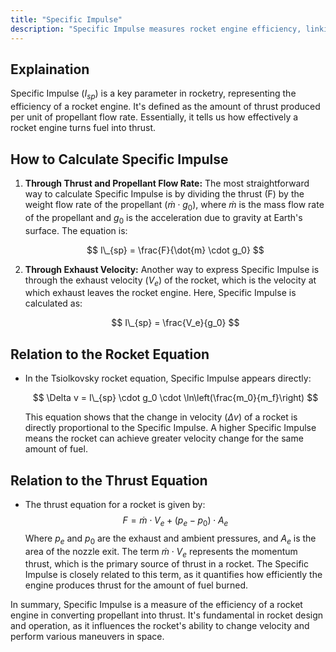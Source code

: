 ```yaml
---
title: "Specific Impulse"
description: "Specific Impulse measures rocket engine efficiency, linking thrust to fuel use, crucial for determining performance and space travel efficiency."
---
```


## Explaination

Specific Impulse ($I_{sp}$) is a key parameter in rocketry, representing the efficiency of a rocket engine. It's defined as the amount of thrust produced per unit of propellant flow rate. Essentially, it tells us how effectively a rocket engine turns fuel into thrust.

## How to Calculate Specific Impulse

1. **Through Thrust and Propellant Flow Rate:** The most straightforward way to calculate Specific Impulse is by dividing the thrust (F) by the weight flow rate of the propellant ($\dot{m} \cdot g_0$), where $\dot{m}$ is the mass flow rate of the propellant and $g_0$ is the acceleration due to gravity at Earth's surface. The equation is:

   $$ I\_{sp} = \frac{F}{\dot{m} \cdot g_0} $$

2. **Through Exhaust Velocity:** Another way to express Specific Impulse is through the exhaust velocity ($V_e$) of the rocket, which is the velocity at which exhaust leaves the rocket engine. Here, Specific Impulse is calculated as:

   $$ I\_{sp} = \frac{V_e}{g_0} $$

## Relation to the Rocket Equation

- In the Tsiolkovsky rocket equation, Specific Impulse appears directly:

  $$ \Delta v = I\_{sp} \cdot g_0 \cdot \ln\left(\frac{m_0}{m_f}\right) $$

  This equation shows that the change in velocity ($\Delta v$) of a rocket is directly proportional to the Specific Impulse. A higher Specific Impulse means the rocket can achieve greater velocity change for the same amount of fuel.

## Relation to the Thrust Equation

- The thrust equation for a rocket is given by:
  $$ F = \dot{m} \cdot V_e + (p_e - p_0) \cdot A_e $$
  Where $p_e$ and $p_0$ are the exhaust and ambient pressures, and $A_e$ is the area of the nozzle exit. The term $\dot{m} \cdot V_e$ represents the momentum thrust, which is the primary source of thrust in a rocket. The Specific Impulse is closely related to this term, as it quantifies how efficiently the engine produces thrust for the amount of fuel burned.

In summary, Specific Impulse is a measure of the efficiency of a rocket engine in converting propellant into thrust. It's fundamental in rocket design and operation, as it influences the rocket's ability to change velocity and perform various maneuvers in space.
